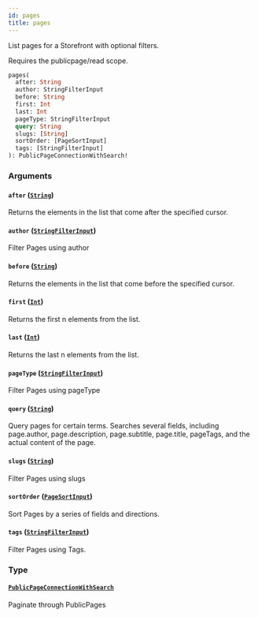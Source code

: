 ```yaml
---
id: pages
title: pages
---
```



List pages for a Storefront with optional filters.
            
Requires the publicpage/read scope.


```graphql
pages(
  after: String
  author: StringFilterInput
  before: String
  first: Int
  last: Int
  pageType: StringFilterInput
  query: String
  slugs: [String]
  sortOrder: [PageSortInput]
  tags: [StringFilterInput]
): PublicPageConnectionWithSearch!

```


### Arguments

#### `after` ([`String`](/developers/demandhq-apis/storefront-api/graphql/reference/scalars/string))

Returns the elements in the list that come after the specified cursor.


#### `author` ([`StringFilterInput`](/developers/demandhq-apis/storefront-api/graphql/reference/inputs/string-filter-input))

Filter Pages using author


#### `before` ([`String`](/developers/demandhq-apis/storefront-api/graphql/reference/scalars/string))

Returns the elements in the list that come before the specified cursor.


#### `first` ([`Int`](/developers/demandhq-apis/storefront-api/graphql/reference/scalars/int))

Returns the first n elements from the list.


#### `last` ([`Int`](/developers/demandhq-apis/storefront-api/graphql/reference/scalars/int))

Returns the last n elements from the list.


#### `pageType` ([`StringFilterInput`](/developers/demandhq-apis/storefront-api/graphql/reference/inputs/string-filter-input))

Filter Pages using pageType


#### `query` ([`String`](/developers/demandhq-apis/storefront-api/graphql/reference/scalars/string))

Query pages for certain terms. Searches several fields, including
page.author, page.description, page.subtitle, page.title, pageTags, and the
actual content of the page.


#### `slugs` ([`String`](/developers/demandhq-apis/storefront-api/graphql/reference/scalars/string))

Filter Pages using slugs


#### `sortOrder` ([`PageSortInput`](/developers/demandhq-apis/storefront-api/graphql/reference/inputs/page-sort-input))

Sort Pages by a series of fields and directions.


#### `tags` ([`StringFilterInput`](/developers/demandhq-apis/storefront-api/graphql/reference/inputs/string-filter-input))

Filter Pages using Tags.


### Type

#### [`PublicPageConnectionWithSearch`](/developers/demandhq-apis/storefront-api/graphql/reference/objects/public-page-connection-with-search) 

Paginate through PublicPages




